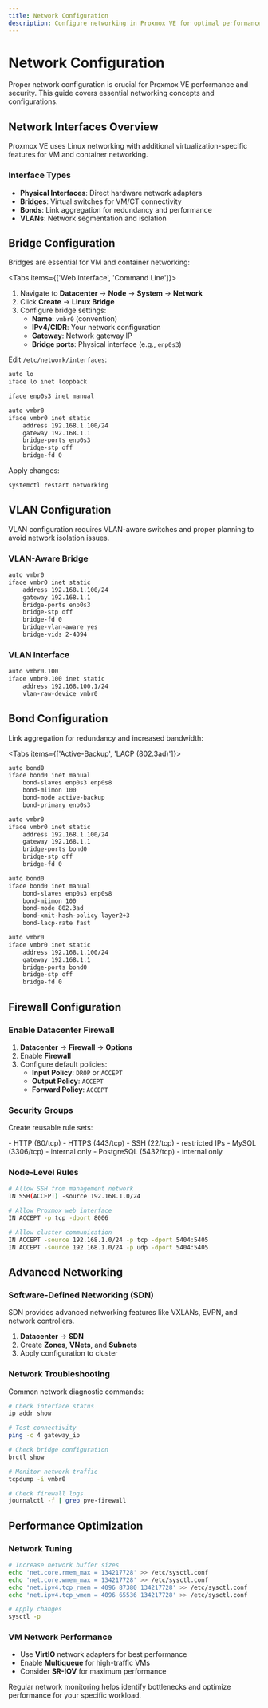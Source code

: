 ```yaml
---
title: Network Configuration
description: Configure networking in Proxmox VE for optimal performance and security
---
```



# Network Configuration

Proper network configuration is crucial for Proxmox VE performance and security. This guide covers essential networking concepts and configurations.

## Network Interfaces Overview

<Callout type="info">
Proxmox VE uses Linux networking with additional virtualization-specific features for VM and container networking.
</Callout>

### Interface Types

- **Physical Interfaces**: Direct hardware network adapters
- **Bridges**: Virtual switches for VM/CT connectivity
- **Bonds**: Link aggregation for redundancy and performance
- **VLANs**: Network segmentation and isolation

## Bridge Configuration

Bridges are essential for VM and container networking:

<Tabs items={['Web Interface', 'Command Line']}>
<Tab value="Web Interface">

1. Navigate to **Datacenter** → **Node** → **System** → **Network**
2. Click **Create** → **Linux Bridge**
3. Configure bridge settings:
   - **Name**: `vmbr0` (convention)
   - **IPv4/CIDR**: Your network configuration
   - **Gateway**: Network gateway IP
   - **Bridge ports**: Physical interface (e.g., `enp0s3`)

</Tab>
<Tab value="Command Line">

Edit `/etc/network/interfaces`:

```bash
auto lo
iface lo inet loopback

iface enp0s3 inet manual

auto vmbr0
iface vmbr0 inet static
    address 192.168.1.100/24
    gateway 192.168.1.1
    bridge-ports enp0s3
    bridge-stp off
    bridge-fd 0
```

Apply changes:
```bash
systemctl restart networking
```

</Tab>
</Tabs>

## VLAN Configuration

<Callout type="warn">
VLAN configuration requires VLAN-aware switches and proper planning to avoid network isolation issues.
</Callout>

### VLAN-Aware Bridge

```bash
auto vmbr0
iface vmbr0 inet static
    address 192.168.1.100/24
    gateway 192.168.1.1
    bridge-ports enp0s3
    bridge-stp off
    bridge-fd 0
    bridge-vlan-aware yes
    bridge-vids 2-4094
```

### VLAN Interface

```bash
auto vmbr0.100
iface vmbr0.100 inet static
    address 192.168.100.1/24
    vlan-raw-device vmbr0
```

## Bond Configuration

Link aggregation for redundancy and increased bandwidth:

<Tabs items={['Active-Backup', 'LACP (802.3ad)']}>
<Tab value="Active-Backup">

```bash
auto bond0
iface bond0 inet manual
    bond-slaves enp0s3 enp0s8
    bond-miimon 100
    bond-mode active-backup
    bond-primary enp0s3

auto vmbr0
iface vmbr0 inet static
    address 192.168.1.100/24
    gateway 192.168.1.1
    bridge-ports bond0
    bridge-stp off
    bridge-fd 0
```

</Tab>
<Tab value="LACP (802.3ad)">

```bash
auto bond0
iface bond0 inet manual
    bond-slaves enp0s3 enp0s8
    bond-miimon 100
    bond-mode 802.3ad
    bond-xmit-hash-policy layer2+3
    bond-lacp-rate fast

auto vmbr0
iface vmbr0 inet static
    address 192.168.1.100/24
    gateway 192.168.1.1
    bridge-ports bond0
    bridge-stp off
    bridge-fd 0
```

</Tab>
</Tabs>

## Firewall Configuration

### Enable Datacenter Firewall

1. **Datacenter** → **Firewall** → **Options**
2. Enable **Firewall**
3. Configure default policies:
   - **Input Policy**: `DROP` or `ACCEPT`
   - **Output Policy**: `ACCEPT`
   - **Forward Policy**: `ACCEPT`

### Security Groups

Create reusable rule sets:

<Files>
  <File name="Web Server Rules">
    - HTTP (80/tcp)
    - HTTPS (443/tcp)
    - SSH (22/tcp) - restricted IPs
  </File>
  <File name="Database Rules">
    - MySQL (3306/tcp) - internal only
    - PostgreSQL (5432/tcp) - internal only
  </File>
</Files>

### Node-Level Rules

```bash
# Allow SSH from management network
IN SSH(ACCEPT) -source 192.168.1.0/24

# Allow Proxmox web interface
IN ACCEPT -p tcp -dport 8006

# Allow cluster communication
IN ACCEPT -source 192.168.1.0/24 -p tcp -dport 5404:5405
IN ACCEPT -source 192.168.1.0/24 -p udp -dport 5404:5405
```

## Advanced Networking

### Software-Defined Networking (SDN)

<Callout type="info">
SDN provides advanced networking features like VXLANs, EVPN, and network controllers.
</Callout>

1. **Datacenter** → **SDN**
2. Create **Zones**, **VNets**, and **Subnets**
3. Apply configuration to cluster

### Network Troubleshooting

Common network diagnostic commands:

```bash
# Check interface status
ip addr show

# Test connectivity
ping -c 4 gateway_ip

# Check bridge configuration
brctl show

# Monitor network traffic
tcpdump -i vmbr0

# Check firewall logs
journalctl -f | grep pve-firewall
```

## Performance Optimization

### Network Tuning

```bash
# Increase network buffer sizes
echo 'net.core.rmem_max = 134217728' >> /etc/sysctl.conf
echo 'net.core.wmem_max = 134217728' >> /etc/sysctl.conf
echo 'net.ipv4.tcp_rmem = 4096 87380 134217728' >> /etc/sysctl.conf
echo 'net.ipv4.tcp_wmem = 4096 65536 134217728' >> /etc/sysctl.conf

# Apply changes
sysctl -p
```

### VM Network Performance

- Use **VirtIO** network adapters for best performance
- Enable **Multiqueue** for high-traffic VMs
- Consider **SR-IOV** for maximum performance

<Callout type="tip">
Regular network monitoring helps identify bottlenecks and optimize performance for your specific workload.
</Callout>